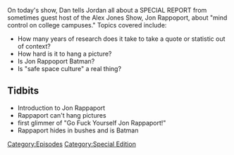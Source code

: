 {{DEFAULTSORT:
    #_EPISODE_0012:Jon Rappoport
}}{{Episode
    | title           = Jon Rappoport
    | caption         = [https://knowledgefight.libsyn.com/knowledge-fight-jon-rappoport Listen to this episode on Libsyn]
    | episodeNumber   = 12
    | length          = 02:02:29
    | airDate         = February 15, 2017
    | episodeType     = [[:Category:Special Edition|Special Edition]]
    | appearance      = [[Jon Rappaport]], [[Dr Pies]]
    | previousEpisode = [[11: February 10, 2017]]
    | nextEpisode     = [[13: February 14, 2017]]
}}

{{Stub}}

On today's show, Dan tells Jordan all about a SPECIAL REPORT from sometimes guest host of the Alex Jones Show, Jon Rappoport, about "mind control on college campuses." Topics covered include:

*How many years of research does it take to take a quote or statistic out of context?
*How hard is it to hang a picture?
*Is Jon Rappoport Batman?
*Is "safe space culture" a real thing?

==Tidbits==

*Introduction to Jon Rappaport
*Rappaport can't hang pictures
*first glimmer of "Go Fuck Yourself Jon Rappaport!"
*Rappaport hides in bushes and is Batman

[[Category:Episodes]]
[[Category:Special Edition]]